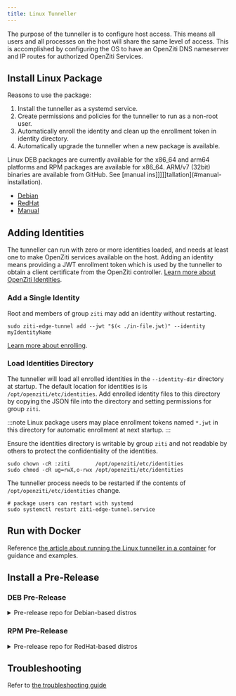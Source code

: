 ```yaml
---
title: Linux Tunneller
---
```



The purpose of the tunneller is to configure host access. This means all users and all processes on the host will share
the same level of access. This is accomplished by configuring the OS to have an OpenZiti DNS nameserver and IP routes
for authorized OpenZiti Services.

## Install Linux Package

Reasons to use the package:

1. Install the tunneller as a systemd service.
1. Create permissions and policies for the tunneller to run as a non-root user.
1. Automatically enroll the identity and clean up the enrollment token in identity directory.
1. Automatically upgrade the tunneller when a new package is available.

Linux DEB packages are currently available for the x86_64 and arm64 platforms and RPM packages are available for x86_64.
ARM/v7 (32bit) binaries are available from GitHub. See [manual ins]]]]]tallation](#manual-installation).

- [Debian](./10-debian-package.mdx)
- [RedHat](./20-redhat-package.mdx)
- [Manual](./30-manual-installation.mdx)

## Adding Identities

The tunneller can run with zero or more identities loaded, and needs at least one to make OpenZiti services available on
the host. Adding an identity means providing a JWT enrollment token which is used by the tunneller to obtain a client
certificate from the OpenZiti controller. [Learn more about OpenZiti Identities](/learn/core-concepts/identities/overview.mdx).

### Add a Single Identity

Root and members of group `ziti` may add an identity without restarting. 

```text
sudo ziti-edge-tunnel add --jwt "$(< ./in-file.jwt)" --identity myIdentityName
```

[Learn more about enrolling](/learn/core-concepts/identities/20-enrolling.md).

### Load Identities Directory

The tunneller will load all enrolled identities in the `--identity-dir` directory at startup. The default location for
identities is is `/opt/openziti/etc/identities`. Add enrolled identity files to this directory by copying the JSON file
into the directory and setting permissions for group `ziti`.

:::note
Linux package users may place enrollment tokens named `*.jwt` in this directory for automatic enrollment at next
startup.
:::

Ensure the identities directory is writable by group `ziti` and not readable by others to protect the confidentiality of
the identities.

```text
sudo chown -cR :ziti        /opt/openziti/etc/identities
sudo chmod -cR ug=rwX,o-rwx /opt/openziti/etc/identities
```

The tunneller process needs to be restarted if the contents of `/opt/openziti/etc/identities` change.

```text
# package users can restart with systemd
sudo systemctl restart ziti-edge-tunnel.service
```

## Run with Docker

Reference [the article about running the Linux tunneller in a container](/reference/tunnelers/70-docker/readme.mdx) for guidance and
examples.

## Install a Pre-Release

### DEB Pre-Release

<Details>
<summary>Pre-release repo for Debian-based distros</summary>

You may use the following script to install the pre-release version of the tunneller for any supported Ubuntu LTS.

```text
(set -euo pipefail;
UBUNTU_LTS=focal;

curl -sSLf https://get.openziti.io/tun/package-repos.gpg \
| sudo gpg --dearmor --output /usr/share/keyrings/openziti.gpg;
sudo chmod +r /usr/share/keyrings/openziti.gpg;

sudo tee /etc/apt/sources.list.d/ziti-edge-tunnel-testing.list >/dev/null <<EOF;
deb [signed-by=/usr/share/keyrings/openziti.gpg] https://packages.openziti.org/zitipax-openziti-deb-test ${UBUNTU_LTS} main
EOF

sudo apt update;
sudo apt install ziti-edge-tunnel;
/opt/openziti/bin/ziti-edge-tunnel version;
)
```

</Details>

### RPM Pre-Release

<Details>
<summary>Pre-release repo for RedHat-based distros</summary>

```text
(set -euo pipefail;

sudo tee /etc/yum.repos.d/ziti-edge-tunnel-testing.repo >/dev/null <<\EOF;
[OpenZitiTunnelTesting]
name=OpenZiti Tunnel Testing
baseurl=https://packages.openziti.org/zitipax-openziti-rpm-test/redhat$releasever/$basearch
enabled=1
gpgcheck=0
gpgkey=https://packages.openziti.org/zitipax-openziti-rpm-test/redhat$releasever/$basearch/repodata/repomd.xml.key
repo_gpgcheck=1
EOF

sudo dnf update;
sudo dnf install ziti-edge-tunnel;
/opt/openziti/bin/ziti-edge-tunnel version;
)
```

</Details>

## Troubleshooting

Refer to [the troubleshooting guide](./50-linux-tunnel-troubleshooting.mdx)
